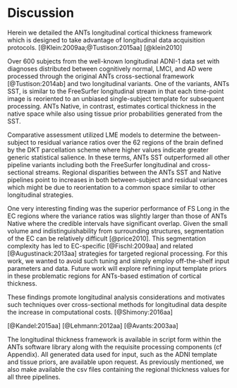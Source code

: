 
# Discussion

Herein we detailed the ANTs \textcolor{blue}{registration-based} longitudinal cortical 
thickness framework which is designed to take advantage of longitudinal data acquisition 
protocols.  \textcolor{blue}{It inherits the performance capabilities of the ANTs cross-sectional 
pipeline providing high reliability for large studies, robust registration and segmentation in 
human lifespan data, and accurate processing in data (human and animal) which exhibit large shape 
variation.  In addition, the ANTs longitudinal pipeline accounts for the various bias issues that 
have been associated with processing such data.   
For example, denoising and N4 bias correction mitigate the effects
of noise and intensity artifacts across scanners and visits.  The use of the single-subject
template provides an unbiased subject-specific reference space and a consistent intermediate
space for normalization between the group template and individual time points.  Undergirding
all normalization components is the well-performing SyN registration algorithm which 
has demonstrated superior performance for a variety of neuroimaging applications (e.g.,} 
[@Klein:2009aa;@Tustison:2015aa]\textcolor{blue}{) and provides accurate correspondence
estimation even in the presence of large anatomical variation. Also, given that the entire pipeline is 
image-based, conversion issues between surface- and voxel-based representations} [@klein2010] 
\textcolor{blue}{are non-existent which enhances inclusion of other imaging data and
employment of other image-specific tools for 
multi-modal studies (e.g., tensor-based morphometry, 
longitudinal cortical labeling using joint label fusion and
the composition of transformations).  
All ANTs components are built from the Insight Toolkit
which leverages the open-source developer community from academic and industrial 
institutions leading to a robust (e.g., low failure rate) software platform which 
can run on a variety of platforms.  
}

\textcolor{blue}{
With respect to these data and AD in general, the ANTs longitudinal cortical 
thickness pipelines uses unbiased diffeomorphic registration to provide robust mapping of 
individual brains to group template space and, simultaneously, high-resolution sensitivity 
to subtle longitudinal changes over time.  Both advantages are relevant to AD.  High baseline 
atrophy levels in AD lead to the need for robustness to large deformations.  Sensitivity to 
subtle longitudinal change over time is particularly relevant to early or preclinical AD 
studies due to the relatively reduced atrophy rates and smaller difference from control 
populations.  We demonstrate that our approach leads to competitive or superior estimates 
of annualized atrophy that are biologically plausible in AD populations and that may, in 
the future, support the use of T1 neuroimaging to detect treatment effects in clinical trials.  
Furthermore, in ADNI-1, we report a
zero percent failure rate  with no subject-specific tuning required.}

Over 600 subjects from the well-known longitudinal ADNI-1 data set
with diagnoses distributed between cognitively normal, LMCI, and AD were
processed through the original ANTs cross-sectional framework [@Tustison:2014ab] and
two longitudinal variants.  One of the variants, ANTs SST, is
similar to the FreeSurfer longitudinal stream in that each time-point image is
reoriented to an unbiased single-subject template for subsequent processing.
ANTs Native, in contrast, estimates cortical thickness in the native
space while also using tissue prior probabilities generated from the SST.
\textcolor{blue}{
All processing streams exhibited demonstrated feasibility of longitudinal cortical thickness
quantification based on known relative cortical atrophy rates in ADNI sub-populations.  
AD patients exhibited increased decline in cortical thickness relative to LMCI and
cognitively normal groups over the entire brain.  These findings were consistent
across all pipelines.}

Comparative assessment utilized LME models to determine the between-subject to
residual variance ratios over the 62 regions of the brain defined by the
DKT parcellation scheme where higher values indicate greater generic 
statistical salience.  In these terms, ANTs SST outperformed all other pipeline variants
including both the FreeSurfer longitudinal and cross-sectional streams.
Regional disparities between the ANTs SST and Native pipelines point to increases
in both between-subject and residual variances which might be due to 
reorientation to a common space similar to other longitudinal strategies.  

One very interesting finding was the superior performance of FS Long in the EC regions where
the variance ratios was slightly larger than those of ANTs Native where the credible intervals
have significant overlap.  Given the  small volume and indistinguishability from surrounding
structures, segmentation of the EC can be relatively difficult [@price2010].
This segmentation complexity has led to EC-specific [@Fischl:2009aa] and related
[@Augustinack:2013aa] strategies for targeted regional processing.
For this work, we wanted to avoid such tuning and simply employ off-the-shelf
input parameters and data.  Future work will explore refining input template priors
in these problematic regions for ANTs-based estimation of cortical thickness.


These findings promote longitudinal analysis
considerations and motivates such techniques over cross-sectional methods
for longitudinal data despite the increase in computational costs.
\textcolor{blue}{While we focus on cortical thickness in this work,
there are obvious limitations with the ANTs volume-based 
framework.  Without a direct reconstruction of the cortical surfaces, 
many important cortical properties (e.g., surface area, cortical folding, 
sulcal depth, and gyrification)} [@Shimony:2016aa] \textcolor{blue}{
cannot be generated in a 
straightforward manner.  Additional work will want to examine these features 
more closely working towards a more comprehensive idea of how structure 
changes.  This will help determine the relative importance of such cortical 
features and will undoubtedly guide future methodological development.}

\textcolor{blue}{
However despite these deficiencies, being inherently voxel-based, the ANTs framework does have 
advantages not explored in this work but certainly to be utilized in
future research.  Specifically, the voxel-based input/output processing
is conducive to voxel-based analysis strategies (e.g., Eigenanatomy}
 [@Kandel:2015aa]\textcolor{blue}{)
and straightforward application to non-human research domains.  Also, tensor-based
morphometric data are directly extracted from the output of the longitudinal
processing.  And while mesh-based geometric measures are unavailable,
digital analogs (e.g., surface area from the digitized Crofton formula}
[@Lehmann:2012aa] \textcolor{blue}{and surface curvature} [@Avants:2003aa]\textcolor{blue}{) provide a convenient 
data format for integrated data analysis. Finally, given the importance
of structural data, such as T1-weighted images, for other types of neuroimaging studies
(e.g., resting state fMRI and diffusion tensor imaging), the longitudinal 
processing stream provides convenient output for facilitating these
other types of analyses.
}

The longitudinal thickness framework is available in script form
within the ANTs software library along with the requisite processing components
(cf Appendix).  All generated data used for input, such as the ADNI template and tissue priors, are available
upon request.  As previously mentioned, we also make available the csv files
containing the regional thickness values for all three pipelines.



\clearpage
